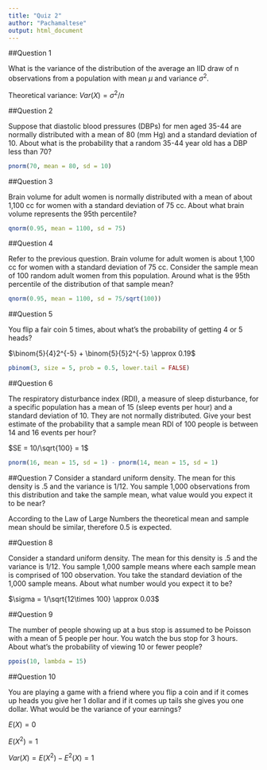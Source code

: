 ```yaml
---
title: "Quiz 2"
author: "Pachamaltese"
output: html_document
---
```


##Question 1

What is the variance of the distribution of the average an IID draw of n observations from a population with mean $\mu$ and variance $\sigma^2$.

Theoretical variance: $Var(X) = \sigma^2 / n$

##Question 2

Suppose that diastolic blood pressures (DBPs) for men aged 35-44 are normally distributed with a mean of 80 (mm Hg) and a standard deviation of 10. About what is the probability that a random 35-44 year old has a DBP less than 70?

```r
pnorm(70, mean = 80, sd = 10)
```

##Question 3

Brain volume for adult women is normally distributed with a mean of about 1,100 cc for women with a standard deviation of 75 cc. About what brain volume represents the 95th percentile?

```r
qnorm(0.95, mean = 1100, sd = 75)
```

##Question 4

Refer to the previous question. Brain volume for adult women is about 1,100 cc for women with a standard deviation of 75 cc. Consider the sample mean of 100 random adult women from this population. Around what is the 95th percentile of the distribution of that sample mean?

```r
qnorm(0.95, mean = 1100, sd = 75/sqrt(100))
```

##Question 5

You flip a fair coin 5 times, about what's the probability of getting 4 or 5 heads?

$\binom{5}{4}2^{-5} + \binom{5}{5}2^{-5} \approx 0.19$

```r
pbinom(3, size = 5, prob = 0.5, lower.tail = FALSE)
```

##Question 6

The respiratory disturbance index (RDI), a measure of sleep disturbance, for a specific population has a mean of 15 (sleep events per hour) and a standard deviation of 10. They are not normally distributed. Give your best estimate of the probability that a sample mean RDI of 100 people is between 14 and 16 events per hour?

$SE = 10/\sqrt{100} = 1$

```r
pnorm(16, mean = 15, sd = 1) - pnorm(14, mean = 15, sd = 1)
```

##Question 7
Consider a standard uniform density. The mean for this density is .5 and the variance is 1/12. You sample 1,000 observations from this distribution and take the sample mean, what value would you expect it to be near?

According to the Law of Large Numbers the theoretical mean and sample mean should be similar, therefore 0.5 is expected.

##Question 8

Consider a standard uniform density. The mean for this density is .5 and the variance is 1/12. You sample 1,000 sample means where each sample mean is comprised of 100 observation. You take the standard deviation of the 1,000 sample means. About what number would you expect it to be?

$\sigma = 1/\sqrt{12\times 100} \approx 0.03$

##Question 9

The number of people showing up at a bus stop is assumed to be Poisson with a mean of 5 people per hour. You watch the bus stop for 3 hours. About what's the probability of viewing 10 or fewer people?

```r
ppois(10, lambda = 15)
```

##Question 10

You are playing a game with a friend where you flip a coin and if it comes up heads you give her 1 dollar and if it comes up tails she gives you one dollar. What would be the variance of your earnings?

$E(X) = 0$

$E(X^2) = 1$

$Var(X) = E(X^2) - E^2(X) = 1$

